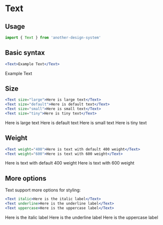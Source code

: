 
# Text

## Usage

```jsx
import { Text } from 'another-design-system'
```

## Basic syntax

```jsx
<Text>Example Text</Text>
```

<Text>Example Text</Text>

## Size

```jsx
<Text size="large">Here is large text</Text>
<Text size="default">Here is default text</Text>
<Text size="small">Here is small text</Text>
<Text size="tiny">Here is tiny text</Text>
```

<Text size="large">Here is large text</Text>
<Text size="default">Here is default text</Text>
<Text size="small">Here is small text</Text>
<Text size="tiny">Here is tiny text</Text>

## Weight

```jsx
<Text weight="400">Here is text with default 400 weight</Text>
<Text weight="600">Here is text with 600 weight</Text>
```

<Text weight="400">Here is text with default 400 weight</Text>
<Text weight="600">Here is text with 600 weight</Text>

## More options

Text support more options for styling:

```jsx
<Text italic>Here is the italic label</Text>
<Text underline>Here is the underline label</Text>
<Text uppercase>Here is the uppercase label</Text>
```

<Text italic>Here is the italic label</Text>
<Text underline>Here is the underline label</Text>
<Text uppercase>Here is the uppercase label</Text>

